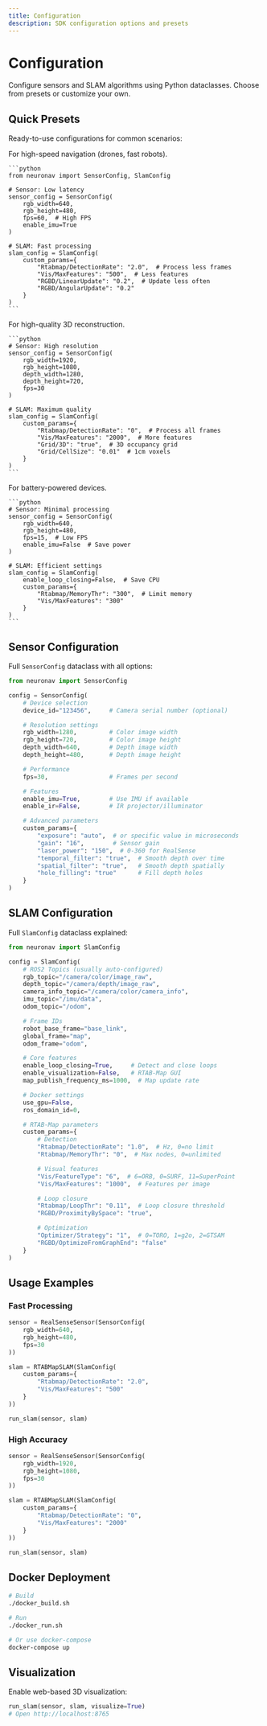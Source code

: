 ```yaml
---
title: Configuration
description: SDK configuration options and presets
---
```


# Configuration

Configure sensors and SLAM algorithms using Python dataclasses. Choose from presets or customize your own.

## Quick Presets

Ready-to-use configurations for common scenarios:

<Tabs>
  <Tab title="Fast Robot">
    For high-speed navigation (drones, fast robots).

    ```python
    from neuronav import SensorConfig, SlamConfig

    # Sensor: Low latency
    sensor_config = SensorConfig(
        rgb_width=640,
        rgb_height=480,
        fps=60,  # High FPS
        enable_imu=True
    )

    # SLAM: Fast processing
    slam_config = SlamConfig(
        custom_params={
            "Rtabmap/DetectionRate": "2.0",  # Process less frames
            "Vis/MaxFeatures": "500",  # Less features
            "RGBD/LinearUpdate": "0.2",  # Update less often
            "RGBD/AngularUpdate": "0.2"
        }
    )
    ```
  </Tab>

  <Tab title="3D Mapping">
    For high-quality 3D reconstruction.

    ```python
    # Sensor: High resolution
    sensor_config = SensorConfig(
        rgb_width=1920,
        rgb_height=1080,
        depth_width=1280,
        depth_height=720,
        fps=30
    )

    # SLAM: Maximum quality
    slam_config = SlamConfig(
        custom_params={
            "Rtabmap/DetectionRate": "0",  # Process all frames
            "Vis/MaxFeatures": "2000",  # More features
            "Grid/3D": "true",  # 3D occupancy grid
            "Grid/CellSize": "0.01"  # 1cm voxels
        }
    )
    ```
  </Tab>

  <Tab title="Low Power">
    For battery-powered devices.

    ```python
    # Sensor: Minimal processing
    sensor_config = SensorConfig(
        rgb_width=640,
        rgb_height=480,
        fps=15,  # Low FPS
        enable_imu=False  # Save power
    )

    # SLAM: Efficient settings
    slam_config = SlamConfig(
        enable_loop_closing=False,  # Save CPU
        custom_params={
            "Rtabmap/MemoryThr": "300",  # Limit memory
            "Vis/MaxFeatures": "300"
        }
    )
    ```
  </Tab>
</Tabs>

## Sensor Configuration

Full `SensorConfig` dataclass with all options:

```python
from neuronav import SensorConfig

config = SensorConfig(
    # Device selection
    device_id="123456",     # Camera serial number (optional)

    # Resolution settings
    rgb_width=1280,         # Color image width
    rgb_height=720,         # Color image height
    depth_width=640,        # Depth image width
    depth_height=480,       # Depth image height

    # Performance
    fps=30,                 # Frames per second

    # Features
    enable_imu=True,        # Use IMU if available
    enable_ir=False,        # IR projector/illuminator

    # Advanced parameters
    custom_params={
        "exposure": "auto",  # or specific value in microseconds
        "gain": "16",        # Sensor gain
        "laser_power": "150",  # 0-360 for RealSense
        "temporal_filter": "true",  # Smooth depth over time
        "spatial_filter": "true",   # Smooth depth spatially
        "hole_filling": "true"      # Fill depth holes
    }
)
```

## SLAM Configuration

Full `SlamConfig` dataclass explained:

```python
from neuronav import SlamConfig

config = SlamConfig(
    # ROS2 Topics (usually auto-configured)
    rgb_topic="/camera/color/image_raw",
    depth_topic="/camera/depth/image_raw",
    camera_info_topic="/camera/color/camera_info",
    imu_topic="/imu/data",
    odom_topic="/odom",

    # Frame IDs
    robot_base_frame="base_link",
    global_frame="map",
    odom_frame="odom",

    # Core features
    enable_loop_closing=True,     # Detect and close loops
    enable_visualization=False,   # RTAB-Map GUI
    map_publish_frequency_ms=1000,  # Map update rate

    # Docker settings
    use_gpu=False,
    ros_domain_id=0,

    # RTAB-Map parameters
    custom_params={
        # Detection
        "Rtabmap/DetectionRate": "1.0",  # Hz, 0=no limit
        "Rtabmap/MemoryThr": "0",  # Max nodes, 0=unlimited

        # Visual features
        "Vis/FeatureType": "6",  # 6=ORB, 0=SURF, 11=SuperPoint
        "Vis/MaxFeatures": "1000",  # Features per image

        # Loop closure
        "Rtabmap/LoopThr": "0.11",  # Loop closure threshold
        "RGBD/ProximityBySpace": "true",

        # Optimization
        "Optimizer/Strategy": "1",  # 0=TORO, 1=g2o, 2=GTSAM
        "RGBD/OptimizeFromGraphEnd": "false"
    }
)
```

## Usage Examples

### Fast Processing

```python
sensor = RealSenseSensor(SensorConfig(
    rgb_width=640,
    rgb_height=480,
    fps=30
))

slam = RTABMapSLAM(SlamConfig(
    custom_params={
        "Rtabmap/DetectionRate": "2.0",
        "Vis/MaxFeatures": "500"
    }
))

run_slam(sensor, slam)
```

### High Accuracy

```python
sensor = RealSenseSensor(SensorConfig(
    rgb_width=1920,
    rgb_height=1080,
    fps=30
))

slam = RTABMapSLAM(SlamConfig(
    custom_params={
        "Rtabmap/DetectionRate": "0",
        "Vis/MaxFeatures": "2000"
    }
))

run_slam(sensor, slam)
```

## Docker Deployment

```bash
# Build
./docker_build.sh

# Run
./docker_run.sh

# Or use docker-compose
docker-compose up
```

## Visualization

Enable web-based 3D visualization:

```python
run_slam(sensor, slam, visualize=True)
# Open http://localhost:8765
```